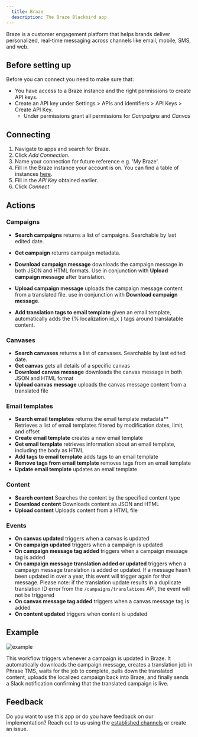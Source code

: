 ```yaml
---
  title: Braze
  description: The Braze Blackbird app
---
```


<LinkCard title="View on Github" target="_blank" href="https://github.com/bb-io/Braze" icon="github" />

Braze is a customer engagement platform that helps brands deliver personalized,
real-time messaging across channels like email, mobile, SMS, and web.

## Before setting up

Before you can connect you need to make sure that:

- You have access to a Braze instance and the right permissions to create API
  keys.
- Create an API key under Settings > APIs and identifiers > API Keys > Create
  API Key.
  - Under permissions grant all permissions for _Campaigns_ and _Canvas_

## Connecting

1. Navigate to apps and search for Braze.
2. Click _Add Connection_.
3. Name your connection for future reference e.g. 'My Braze'.
4. Fill in the Braze instance your account is on. You can find a table of
   instances
   [here](https://www.braze.com/docs/api/basics/#braze-rest-api-collection).
5. Fill in the _API Key_ obtained earlier.
6. Click _Connect_

## Actions

### Campaigns

- **Search campaigns** returns a list of campaigns. Searchable by last edited
  date.
- **Get campaign** returns campaign metadata.
- **Download campaign message** downloads the campaign message in both JSON and
  HTML formats. Use in conjunction with **Upload campaign message** after
  translation.
- **Upload campaign message** uploads the campaign message content from a
  translated file. use in conjunction with **Download campaign message**.

- **Add translation tags to email template** given an email template,
  automatically adds the \{% localization id_x } tags around translatable
  content.

### Canvases

- **Search canvases** returns a list of canvases. Searchable by last edited
  date.
- **Get canvas** gets all details of a specific canvas
- **Download canvas message** downloads the canvas message in both JSON and HTML
  format
- **Upload canvas message** uploads the canvas message content from a translated
  file

### Email templates

- **Search email templates** returns the email template metadata** Retrieves a list of email templates filtered by modification dates, limit, and offset
- **Create email template** creates a new email template
- **Get email template** retrieves information about an email template, including the body as HTML
- **Add tags to email template** adds tags to an email template
- **Remove tags from email template** removes tags from an email template
- **Update email template** updates an email template

### Content

- **Search content** Searches the content by the specified content type
- **Download content** Downloads content as JSON and HTML
- **Upload content** Uploads content from a HTML file


### Events

- **On canvas updated** triggers when a canvas is updated
- **On campaign updated** triggers when a campaign is updated
- **On campaign message tag added** triggers when a campaign message tag is
  added
- **On campaign message translation added or updated** triggers when a campaign message translation is added or updated. If a message hasn't been updated in over a year, this event will trigger again for that message. Please note: if the translation update results in a duplicate translation ID error from the `/campaigns/translations` API, the event will not be triggered
- **On canvas message tag added** triggers when a canvas message tag is added
- **On content updated** triggers when content is updated

## Example

![example](https://raw.githubusercontent.com/bb-io/Braze/main/Images/README/example.png)

This workflow triggers whenever a campaign is updated in Braze. It automatically
downloads the campaign message, creates a translation job in Phrase TMS, waits
for the job to complete, pulls down the translated content, uploads the
localized campaign back into Braze, and finally sends a Slack notification
confirming that the translated campaign is live.

## Feedback

Do you want to use this app or do you have feedback on our implementation? Reach
out to us using the [established channels](https://www.blackbird.io/) or create
an issue.

